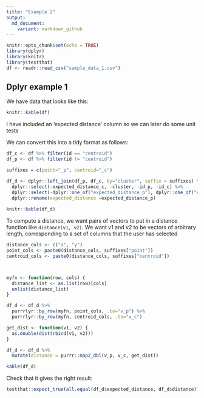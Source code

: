 ---
title: "Example 2"
output:
  md_document:
    variant: markdown_github
---

```{r setup, include=FALSE}
knitr::opts_chunk$set(echo = TRUE)
library(dplyr)
library(knitr)
library(testthat)
df <- readr::read_csv("sample_data_1.csv")
```

## Dplyr example 1

We have data that looks like this:

```{r}
knitr::kable(df)
```

I have included an 'expected distance' column so we can later do some unit tests

We can convert this into a tidy format as follows:

```{r}
df_c <- df %>% filter(id == "centroid")
df_p <- df %>% filter(id != "centroid")

suffixes = c(point="_p", centroid="_c")

df_d <- dplyr::left_join(df_p, df_c, by="cluster", suffix = suffixes) %>% 
  dplyr::select(-expected_distance_c, -cluster, -id_p, -id_c) %>% 
  dplyr::select(-dplyr::one_of("expected_distance_p"), dplyr::one_of("expected_distance_p")) %>% 
  dplyr::rename(expected_distance =expected_distance_p)
  
knitr::kable(df_d)
```

To compute a distance, we want pairs of vectors to put in a distance function like `distance(v1, v2)`.  We want v1 and v2 to be vectors of arbitrary length, corresponding to a set of columns that the user has selected  

```{r}
distance_cols <- c("x", "y")
point_cols <- paste0(distance_cols, suffixes["point"])
centroid_cols <- paste0(distance_cols, suffixes["centroid"])




```

```{r}
myfn <- function(row, cols) {
  distance_list <- as.list(row)[cols]
  unlist(distance_list)
}

df_d <- df_d %>% 
  purrrlyr::by_row(myfn, point_cols, .to="v_p") %>% 
  purrrlyr::by_row(myfn, centroid_cols, .to="v_c")

get_dist <- function(v1, v2) {
  as.double(dist(rbind(v1, v2)))
}

df_d <- df_d %>% 
  mutate(distance = purrr::map2_dbl(v_p, v_c, get_dist))

kable(df_d)
```



Check that it gives the right result:

```{r}
testthat::expect_true(all.equal(df_d$expected_distance, df_d$distance))
```



